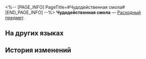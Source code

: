 <%-- [PAGE_INFO]
PageTitle=#Чудодейственная смола#
[END_PAGE_INFO] --%>
{{Предмет Инфобокс
|id          = 237
|Изображение = Предмет Чудодейственная смола.png
|Тип         = Расходный предмет
|Инвентарь   = Ценные предметы
|Редкость    = 5
|Эффект      = 
|Описание    = Редкий материал для синтеза Реликвий. Может использоваться для выбора двух и менее дополнительных характеристик.
|Источник1   = [[Честь Безымянных]]
|Источник2   = [[Универсальная машина для синтеза: Синтез с самомоделирующейся смолой]]
|Источник3   = [[Универсальная машина для синтеза: Синтез с обломками Реликвии]]
}}
{{Описание|Таинственная смола, которая сияет, словно кристалл. Похоже, она произошла из Фрагментума. Смола резонирует с желаниями, скрытыми в вашей душе.<br /><br />''«С помощью силы Фрагментума, что способна к воспроизведению, она пытается воплотить людские желания, но, к несчастью, пустота эта невосполнима».''}}
'''Чудодейственная смола''' — [[Расходный предмет]].

==На других языках==
{{На других языках
|en   = Wishful Resin
|zhs  = 遂愿尘脂
|zht  = 遂願塵脂
|ja   = 遂願樹脂
|ko   = 소원 레진
|es   = Resina de los deseos
|fr   = Résine de souhait
|ru   = Чудодейственная смола
|th   = Wishful Resin
|vi   = Bụi Nhựa Ước Nguyện
|de   = Gewünschtes Harz
|id   = Wishful Resin
|pt   = Resina dos Desejos
}}

==История изменений==
{{История изменений|3.5}}